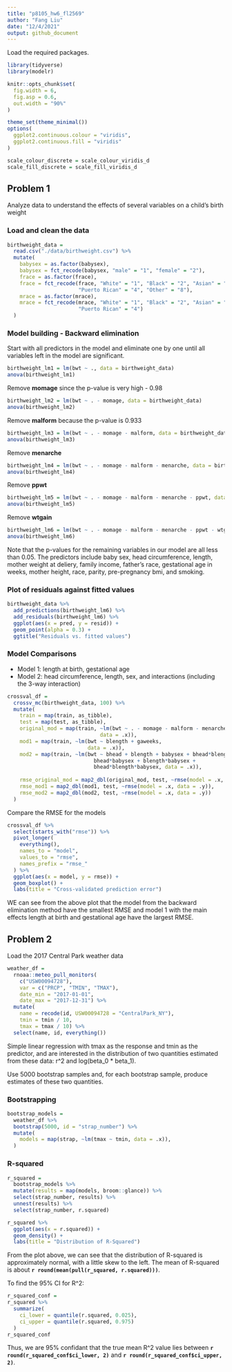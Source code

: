 ```yaml
---
title: "p8105_hw6_fl2569"
author: "Fang Liu"
date: "12/4/2021"
output: github_document
---
```


Load the required packages.
```r
library(tidyverse)
library(modelr)

knitr::opts_chunk$set(
  fig.width = 6,
  fig.asp = 0.6,
  out.width = "90%"
)

theme_set(theme_minimal())
options(
  ggplot2.continuous.colour = "viridis",
  ggplot2.continuous.fill = "viridis"
)

scale_colour_discrete = scale_colour_viridis_d
scale_fill_discrete = scale_fill_viridis_d
```

## Problem 1  
Analyze data to understand the effects of several variables on a child’s birth weight

### Load and clean the data
```r
birthweight_data =
  read.csv("./data/birthweight.csv") %>% 
  mutate(
    babysex = as.factor(babysex),
    babysex = fct_recode(babysex, "male" = "1", "female" = "2"),
    frace = as.factor(frace),
    frace = fct_recode(frace, "White" = "1", "Black" = "2", "Asian" = "3", 
                       "Puerto Rican" = "4", "Other" = "8"),
    mrace = as.factor(mrace),
    mrace = fct_recode(mrace, "White" = "1", "Black" = "2", "Asian" = "3", 
                       "Puerto Rican" = "4")
  )
```

### Model building - Backward elimination  
Start with all predictors in the model and eliminate one by one until all variables left in the model are significant. 
```r
birthweight_lm1 = lm(bwt ~ ., data = birthweight_data)
anova(birthweight_lm1)
```

Remove **momage** since the p-value is very high - 0.98
```r
birthweight_lm2 = lm(bwt ~ . - momage, data = birthweight_data)
anova(birthweight_lm2)
```

Remove **malform** because the p-value is 0.933
```r
birthweight_lm3 = lm(bwt ~ . - momage - malform, data = birthweight_data)
anova(birthweight_lm3)
```

Remove **menarche**
```r
birthweight_lm4 = lm(bwt ~ . - momage - malform - menarche, data = birthweight_data)
anova(birthweight_lm4)
```

Remove **ppwt**
```r
birthweight_lm5 = lm(bwt ~ . - momage - malform - menarche - ppwt, data = birthweight_data)
anova(birthweight_lm5)
```

Remove **wtgain**
```r
birthweight_lm6 = lm(bwt ~ . - momage - malform - menarche - ppwt - wtgain, data = birthweight_data)
anova(birthweight_lm6)
```

Note that the p-values for the remaining variables in our model are all less than 0.05. The predictors include baby sex, head circumference, length, mother weight at deliery, family income, father's race, gestational age in weeks, mother height, race, parity, pre-pregnancy bmi, and smoking. 

### Plot of residuals against fitted values 
```r
birthweight_data %>% 
  add_predictions(birthweight_lm6) %>% 
  add_residuals(birthweight_lm6) %>% 
  ggplot(aes(x = pred, y = resid)) +
  geom_point(alpha = 0.3) + 
  ggtitle("Residuals vs. fitted values")
```

### Model Comparisons    
* Model 1: length at birth, gestational age  
* Model 2: head circumference, length, sex, and interactions (including the 3-way interaction)  
```r
crossval_df = 
  crossv_mc(birthweight_data, 100) %>% 
  mutate(
    train = map(train, as_tibble),
    test = map(test, as_tibble),
    original_mod = map(train, ~lm(bwt ~ . - momage - malform - menarche - ppwt - wtgain,
                              data = .x)),
    mod1 = map(train, ~lm(bwt ~ blength + gaweeks,
                          data = .x)),
    mod2 = map(train, ~lm(bwt ~ bhead + blength + babysex + bhead*blength +
                            bhead*babysex + blength*babysex +
                            bhead*blength*babysex, data = .x)),
    
    rmse_original_mod = map2_dbl(original_mod, test, ~rmse(model = .x, data = .y)),
    rmse_mod1 = map2_dbl(mod1, test, ~rmse(model = .x, data = .y)),
    rmse_mod2 = map2_dbl(mod2, test, ~rmse(model = .x, data = .y))
  )
```

Compare the RMSE for the models  
```r
crossval_df %>% 
  select(starts_with("rmse")) %>% 
  pivot_longer(
    everything(),
    names_to = "model",
    values_to = "rmse",
    names_prefix = "rmse_"
  ) %>% 
  ggplot(aes(x = model, y = rmse)) +
  geom_boxplot() +
  labs(title = "Cross-validated prediction error")
```

WE can see from the above plot that the model from the backward elimination method have the smallest RMSE and model 1 with the main effects length at birth and gestational age have the largest RMSE. 

## Problem 2
Load the 2017 Central Park weather data
```r
weather_df = 
  rnoaa::meteo_pull_monitors(
    c("USW00094728"),
    var = c("PRCP", "TMIN", "TMAX"), 
    date_min = "2017-01-01",
    date_max = "2017-12-31") %>%
  mutate(
    name = recode(id, USW00094728 = "CentralPark_NY"),
    tmin = tmin / 10,
    tmax = tmax / 10) %>%
  select(name, id, everything())
```

Simple linear regression with tmax as the response and tmin as the predictor, and are interested in the distribution of two quantities estimated from these data: r^2 and log(beta_0 * beta_1).

Use 5000 bootstrap samples and, for each bootstrap sample, produce estimates of these two quantities. 

### Bootstrapping
```r
bootstrap_models =
  weather_df %>% 
  bootstrap(5000, id = "strap_number") %>% 
  mutate(
    models = map(strap, ~lm(tmax ~ tmin, data = .x)),
  )
```

### R-squared
```r
r_squared =
  bootstrap_models %>% 
  mutate(results = map(models, broom::glance)) %>% 
  select(strap_number, results) %>% 
  unnest(results) %>% 
  select(strap_number, r.squared)
```

```r
r_squared %>% 
  ggplot(aes(x = r.squared)) +
  geom_density() +
  labs(title = "Distribution of R-Squared")
```

From the plot above, we can see that the distribution of R-squared is approximately normal, with a little skew to the left. The mean of R-squared is about **`r round(mean(pull(r_squared, r.squared)))`**.

To find the 95% CI for R^2:
```r
r_squared_conf = 
r_squared %>%
  summarize(
    ci_lower = quantile(r.squared, 0.025),
    ci_upper = quantile(r.squared, 0.975)
  )
r_squared_conf
```
Thus, we are 95% confidant that the true mean R^2 value lies between **`r round(r_squared_conf$ci_lower, 2)`** and **`r round(r_squared_conf$ci_upper, 2)`**.




